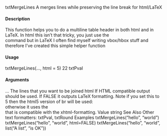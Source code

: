 txtMergeLines A merges lines while preserving the line break for html/LaTeX

#### Description 

This function helps you to do a multiline table header in both html and in LaTeX. In html this isn’t
that tricky, you just use the <br /> command but in LaTeX I often find myself writing vbox/hbox
stuff and therefore I’ve created this simple helper function

#### Usage 

txtMergeLines(..., html = 5)
22 txtPval

#### Arguments 

... The lines that you want to be joined
html If HTML compatible output should be used. If FALSE it outputs LaTeX formatting.
Note if you set this to 5 then the html5 version of br will be used: <br>
otherwise it uses the <br /> that is compatible with the xhtml-formatting.
Value
string
See Also
Other text formatters: txtPval, txtRound
Examples
txtMergeLines("hello", "world")
txtMergeLines("hello", "world", html=FALSE)
txtMergeLines("hello", "world", list("A list", "is OK"))
